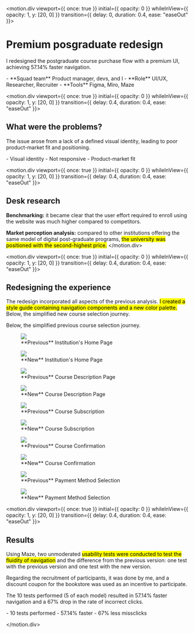 
<motion.div
viewport={{ once: true }}
initial={{ opacity: 0 }}
whileInView={{ opacity: 1, y: [20, 0] }}
transition={{ delay: 0, duration: 0.4, ease: "easeOut" }}>

# Premium posgraduate redesign
I redesigned the postgraduate course purchase flow with a premium UI, achieving 57.14% faster navigation.

<div className="project-details">
- **Squad team** Product manager, devs, and I
- **Role** UI/UX, Researcher, Recruiter
- **Tools** Figma, Miro, Maze
</div>
</motion.div>

<motion.div
viewport={{ once: true }}
initial={{ opacity: 0 }}
whileInView={{ opacity: 1, y: [20, 0] }}
transition={{ delay: 0.4, duration: 0.4, ease: "easeOut" }}>

## What were the problems?
The issue arose from a lack of a defined visual identity, leading to poor product-market fit and positioning.

<div className="project-cards">
- <ColorPickerIcon/> Visual identity
- <SmartPhone01Icon/> Not responsive
- <Money03Icon/> Product-market fit
</div>
</motion.div>

<motion.div
viewport={{ once: true }}
initial={{ opacity: 0 }}
whileInView={{ opacity: 1, y: [20, 0] }}
transition={{ delay: 0.4, duration: 0.4, ease: "easeOut" }}>

## Desk research

**Benchmarking:** it became clear that the user effort required to enroll using the website was much higher compared to competitors.

**Market perception analysis:** compared to other institutions offering the same model of digital post-graduate programs, <mark>the university was positioned with the second-highest price.</mark>
</motion.div>

<motion.div
viewport={{ once: true }}
initial={{ opacity: 0 }}
whileInView={{ opacity: 1, y: [20, 0] }}
transition={{ delay: 0.4, duration: 0.4, ease: "easeOut" }}>

## Redesigning the experience
The redesign incorporated all aspects of the previous analysis. <mark>I created a style guide containing navigation components and a new color palette.</mark>
Below, the simplified new course selection journey.


Below, the simplified previous course selection journey.

<div className="case-images">
  <figure>
    <img src="posgraduate/old-screens-1.png"/>
    <figcaption>**Previous** Institution's Home Page</figcaption>
  </figure>

  <figure>
    <img src="posgraduate/new-screens-1.svg"/>
    <figcaption>**New** Institution's Home Page</figcaption>
  </figure>
</div>

<div className="case-images">
  <figure>
    <img src="posgraduate/old-screens-2.png"/>
    <figcaption>**Previous** Course Description Page</figcaption>
  </figure>

  <figure>
    <img src="posgraduate/new-screens-2.svg"/>
    <figcaption>**New** Course Description Page</figcaption>
  </figure>
</div>

<div className="case-images">
  <figure>
    <img src="posgraduate/old-screens-3.png"/>
    <figcaption>**Previous** Course Subscription</figcaption>
  </figure>

  <figure>
    <img src="posgraduate/new-screens-3.svg"/>
    <figcaption>**New** Course Subscription</figcaption>
  </figure>
  
  <figure>
    <img src="posgraduate/old-screens-4.png"/>
    <figcaption>**Previous** Course Confirmation</figcaption>
  </figure>

  <figure>
    <img src="posgraduate/new-screens-4.svg"/>
    <figcaption>**New** Course Confirmation</figcaption>
  </figure>

  <figure>
    <img src="posgraduate/old-screens-5.png"/>
    <figcaption>**Previous** Payment Method Selection</figcaption>
  </figure>

  <figure>
    <img src="posgraduate/new-screens-5.svg"/>
    <figcaption>**New** Payment Method Selection</figcaption>
  </figure>
</div>
</motion.div>

<motion.div
viewport={{ once: true }}
initial={{ opacity: 0 }}
whileInView={{ opacity: 1, y: [20, 0] }}
transition={{ delay: 0.4, duration: 0.4, ease: "easeOut" }}>

## Results

Using Maze, two unmoderated <mark>usability tests were conducted to test the fluidity of navigation</mark> and the difference from the previous version: one test with the previous version and one test with the new version. 

Regarding the recruitment of participants, it was done by me, and a discount coupon for the bookstore was used as an incentive to participate.

The 10 tests performed (5 of each model) resulted in 57.14% faster navigation and a 67% drop in the rate of incorrect clicks.

<div className="project-cards">
- <Rocket02Icon/> 10 tests performed
- <EnergyIcon/> 57.14% faster
- <CursorDisabled02Icon/> 67% less missclicks
</div>

</motion.div>
